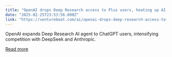 ```yaml
---
title: "OpenAI drops Deep Research access to Plus users, heating up AI agent wars with DeepSeek and Claude"
date: "2025-02-25T23:53:56.000Z"
link: "https://venturebeat.com/ai/openai-drops-deep-research-access-to-plus-users-heating-up-ai-agent-wars-with-deepseek-and-claude/"
---
```


OpenAI expands Deep Research AI agent to ChatGPT users, intensifying competition with DeepSeek and Anthropic.

[Read more](https://venturebeat.com/ai/openai-drops-deep-research-access-to-plus-users-heating-up-ai-agent-wars-with-deepseek-and-claude/)
